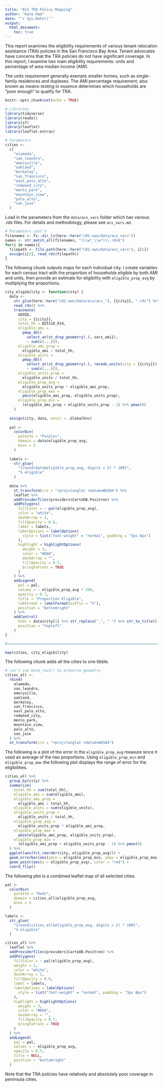 ```yaml
---
title: "ACS TRA Policy Mapping"
author: "Kate Ham"
date: "`r Sys.Date()`"
output: 
  html_document:
    toc: true
---
```


This report examines the eligibility requirements of various tenant relocation assistance (TRA) policies in the San Francisco Bay Area. Tenant advocates have concerns that the TRA policies do not have significant coverage. In this report, I examine two main eligibility requirements: units and percentage of area median income (AMI).

The units requirement generally exempts smaller homes, such as single-family residences and duplexes. The AMI percentage requirement, also known as *means-testing* in essence determines which households are "poor enough" to qualify for TRA.

```r
knitr::opts_chunk$set(echo = TRUE)
```

```r
# Libraries
library(tidyverse)
library(readxl)
library(sf)
library(leaflet)
library(leaflet.extras)

# Parameters
cities <- 
  c(
    "alameda",
    "san_leandro",
    "emeryville",
    "oakland",
    "berkeley",
    "san_francisco",
    "east_palo_alto",
    "redwood_city",
    "menlo_park",
    "mountain_view",
    "palo_alto",
    "san_jose"
  )
```

Load in the parameters from the `data/acs_vars` folder which has various .rds files. For details and methodology, please see `acs_vars.md`.

```r
# Parameters cont'd
filenames <- fs::dir_ls(here::here("c01-own/data/acs_vars"))
names <- str_match_all(filenames, "(\\w*_\\w*)\\.rds$")
for(i in names){
  filepath <- file.path(here::here("c01-own/data/acs_vars"), i[1])
  assign(i[2], read_rds(filepath))
}
```

The following chunk outputs maps for each individual city. I create variables for each census tract with the proportion of households eligible by both AMI and units, then provide an estimate for eligibility with `eligible_prop_avg` by multiplying the proportions.

```r

city_eligibility <- function(city) {
  data <- 
    str_glue(here::here("c01-own/data/acs/acs_"), {{city}}, ".rds") %>%
    read_rds() %>% 
    transmute(
      GEOID,
      city = {{city}},
      total_hh = B25118_014,
      eligible_ami =
        pmap_dbl(
          select_at(st_drop_geometry(.), vars_ami1),
          ~ sum(c(...))),
      eligible_ami_prop =
        eligible_ami / total_hh,
      eligible_units =
        pmap_dbl(
          select_at(st_drop_geometry(.), recode_units(city = {{city}})),
          ~ sum(c(...))),
      eligible_units_prop =
        eligible_units / total_hh,
      eligible_prop_avg =
        eligible_units_prop * eligible_ami_prop,
      eligible_prop_max =
        pmin(eligible_ami_prop, eligible_units_prop),
      eligible_prop_min =
        (eligible_ami_prop + eligible_units_prop - 1) %>% pmax(0)
    ) 
  
  assign(city, data, envir = .GlobalEnv)
  
  pal <- 
    colorBin(
      palette = "Purples", 
      domain = data$eligible_prop_avg, 
      bins = 5
    )
  
  labels <- 
    str_glue(
      "{round(data$eligible_prop_avg, digits = 2) * 100}", 
      "% eligible"
    )
  
  data %>%   
    st_transform(crs = "+proj=longlat +datum=WGS84") %>% 
    leaflet %>%
    addProviderTiles(providers$CartoDB.Positron) %>% 
    addPolygons(
      fillColor = ~ pal(eligible_prop_avg),
      color = "white",
      dashArray = 2,
      fillOpacity = 0.8,
      label = labels,
      labelOptions = labelOptions(
        style = list("font-weight" = "normal", padding = "3px 8px")
      ),
      highlight = highlightOptions(
        weight = 3,
        color = "#666",
        dashArray = "",
        fillOpacity = 0.7,
        bringToFront = TRUE
      )
    ) %>% 
    addLegend(
      pal = pal, 
      values = ~ eligible_prop_avg * 100, 
      opacity = 0.7, 
      title = "Proportion Eligible",
      labFormat = labelFormat(suffix = "%"),
      position = "bottomright"
    ) %>% 
    addControl(
      html = data$city[1] %>% str_replace("_", " ") %>% str_to_title(),
      position = "topleft"
    )
}

#===============================================================================

map(cities, city_eligibility)
```

The following chunk adds all the cities to one tibble.

```r
# can't use bind_rows() to preserve geometry
cities_all <- 
  rbind(
    alameda,
    san_leandro,
    emeryville,
    oakland,
    berkeley,
    san_francisco,
    east_palo_alto,
    redwood_city,
    menlo_park,
    mountain_view,
    palo_alto,
    san_jose
  ) %>% 
  st_transform(crs = "+proj=longlat +datum=WGS84")

```

The following is a plot of the error in the `eligible_prop_avg` measure since it used an average of the two proportions. Using `eligible_prop_min` and `eligible_prop_max` the following plot displays the range of error for the eligibilities.

```r
cities_all %>% 
  group_by(city) %>% 
  summarize(
    total_hh = sum(total_hh),
    eligible_ami = sum(eligible_ami),
    eligible_ami_prop =
      eligible_ami / total_hh,
    eligible_units = sum(eligible_units),
    eligible_units_prop =
      eligible_units / total_hh,
    eligible_prop_avg =
      eligible_units_prop * eligible_ami_prop,
    eligible_prop_max =
      pmin(eligible_ami_prop, eligible_units_prop),
    eligible_prop_min =
      (eligible_ami_prop + eligible_units_prop - 1) %>% pmax(0)
  ) %>% 
  ggplot(aes(fct_reorder(city, eligible_prop_avg))) +
  geom_errorbar(aes(ymin = eligible_prop_min, ymax = eligible_prop_max)) +
  geom_point(aes(y = eligible_prop_avg), color = "red") +
  coord_flip()

```

The following plot is a combined leaflet map of all selected cities.

```r
pal <- 
  colorBin(
    palette = "Reds", 
    domain = cities_all$eligible_prop_avg, 
    bins = 5
  )

labels <- 
  str_glue(
    "{round(cities_all$eligible_prop_avg, digits = 2) * 100}", 
    "% eligible"
  )

cities_all %>%   
  leaflet %>%
  addProviderTiles(providers$CartoDB.Positron) %>% 
  addPolygons(
    fillColor = ~ pal(eligible_prop_avg),
    weight = 1,
    color = "white",
    dashArray = 2,
    fillOpacity = 0.8,
    label = labels,
    labelOptions = labelOptions(
      style = list("font-weight" = "normal", padding = "3px 8px")
    ),
    highlight = highlightOptions(
      weight = 3,
      color = "#666",
      dashArray = "",
      fillOpacity = 0.7,
      bringToFront = TRUE
    )
  ) %>% 
  addLegend(
    pal = pal, 
    values = ~ eligible_prop_avg, 
    opacity = 0.7, 
    title = NULL,
    position = "bottomright"
  )
```

Note that the TRA policies have relatively and absolutely poor coverage in peninsula cities.
